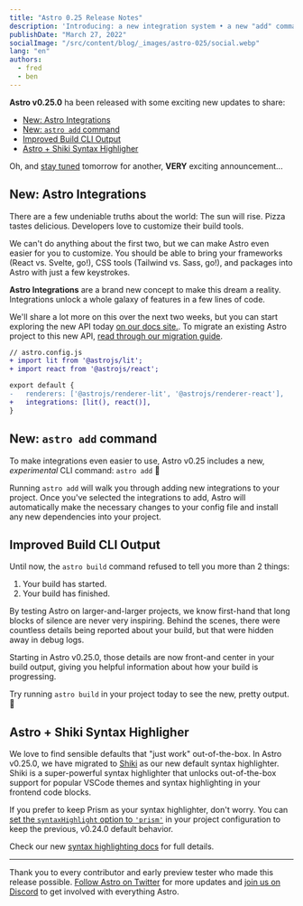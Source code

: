 ```yaml
---
title: "Astro 0.25 Release Notes"
description: 'Introducing: a new integration system • a new "add" command • shiki syntax highlighting • improved CLI build output'
publishDate: "March 27, 2022"
socialImage: "/src/content/blog/_images/astro-025/social.webp"
lang: "en"
authors:
  - fred
  - ben
---
```



**Astro v0.25.0** ha been released with some exciting new updates to share:

- [New: Astro Integrations](#new-astro-integrations)
- [New: `astro add` command](#new-astro-add-command)
- [Improved Build CLI Output](#improved-build-cli-output)
- [Astro + Shiki Syntax Highligher](#astro--shiki-syntax-highligher)

Oh, and [stay tuned](https://twitter.com/astrodotbuild) tomorrow for another, **VERY** exciting announcement...

## New: Astro Integrations

There are a few undeniable truths about the world: The sun will rise. Pizza tastes delicious. Developers love to customize their build tools.

We can't do anything about the first two, but we can make Astro even easier for you to customize. You should be able to bring your frameworks (React vs. Svelte, go!), CSS tools (Tailwind vs. Sass, go!), and packages into Astro with just a few keystrokes.

**Astro Integrations** are a brand new concept to make this dream a reality. Integrations unlock a whole galaxy of features in a few lines of code.

We'll share a lot more on this over the next two weeks, but you can start exploring the new API today [on our docs site.](https://docs.astro.build/en/guides/integrations-guide/). To migrate an existing Astro project to this new API, [read through our migration guide](https://docs.astro.build/en/migrate/#astro-integrations).

```diff lang="js"
// astro.config.js
+ import lit from '@astrojs/lit';
+ import react from '@astrojs/react';

export default {
-   renderers: ['@astrojs/renderer-lit', '@astrojs/renderer-react'],
+   integrations: [lit(), react()],
}
```

## New: `astro add` command

To make integrations even easier to use, Astro v0.25 includes a new, _experimental_ CLI command: `astro add` 🚀

<BlogContentImage
	src={astroAddDemo}
	alt="astro add wizard to 1. enable frameworks 2. select other integrations 3. update your config 4. install all dependencies"
/>

Running `astro add` will walk you through adding new integrations to your project. Once you've selected the integrations to add, Astro will automatically make the necessary changes to your config file and install any new dependencies into your project.

## Improved Build CLI Output

Until now, the `astro build` command refused to tell you more than 2 things:

1. Your build has started.
2. Your build has finished.

By testing Astro on larger-and-larger projects, we know first-hand that long blocks of silence are never very inspiring. Behind the scenes, there were countless details being reported about your build, but that were hidden away in debug logs.

Starting in Astro v0.25.0, those details are now front-and center in your build output, giving you helpful information about how your build is progressing.

Try running `astro build` in your project today to see the new, pretty output. 🚀

## Astro + Shiki Syntax Highligher

We love to find sensible defaults that "just work" out-of-the-box. In Astro v0.25.0, we have migrated to [Shiki](https://github.com/shikijs/shiki) as our new default syntax highlighter. Shiki is a super-powerful syntax highlighter that unlocks out-of-the-box support for popular VSCode themes and syntax highlighting in your frontend code blocks.

If you prefer to keep Prism as your syntax highlighter, don't worry. You can [set the `syntaxHighlight` option to `'prism'`](https://docs.astro.build/en/guides/markdown-content/#prism-configuration) in your project configuration to keep the previous, v0.24.0 default behavior.

Check our new [syntax highlighting docs](https://docs.astro.build/en/guides/markdown-content/#syntax-highlighting) for full details.

---

Thank you to every contributor and early preview tester who made this release possible. [Follow Astro on Twitter](https://twitter.com/astrodotbuild) for more updates and [join us on Discord](https://astro.build/chat/) to get involved with everything Astro.

